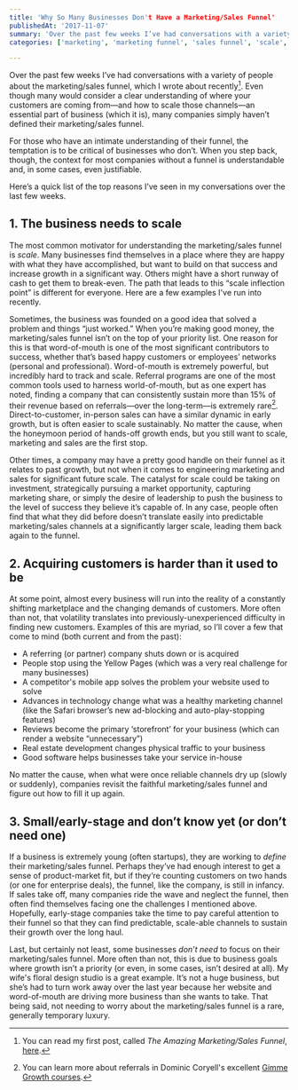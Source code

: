 ```yaml
---
title: 'Why So Many Businesses Don't Have a Marketing/Sales Funnel'
publishedAt: '2017-11-07'
summary: 'Over the past few weeks I’ve had conversations with a variety of people about the marketing/sales funnel, which I wrote about recently[^1]. Even though many would consider a clear understanding of whe...'
categories: ['marketing', 'marketing funnel', 'sales funnel', 'scale', 'Work']

---
```


Over the past few weeks I’ve had conversations with a variety of people about the marketing/sales funnel, which I wrote about recently[^1]. Even though many would consider a clear understanding of where your customers are coming from—and how to scale those channels—an essential part of business (which it is), many companies simply haven’t defined their marketing/sales funnel.

For those who have an intimate understanding of their funnel, the temptation is to be critical of businesses who don’t. When you step back, though, the context for most companies without a funnel is understandable and, in some cases, even justifiable.

Here’s a quick list of the top reasons I’ve seen in my conversations over the last few weeks.

## 1. The business needs to scale

The most common motivator for understanding the marketing/sales funnel is *scale*. Many businesses find themselves in a place where they are happy with what they have accomplished, but want to build on that success and increase growth in a significant way. Others might have a short runway of cash to get them to break-even. The path that leads to this “scale inflection point” is different for everyone. Here are a few examples I've run into recently.

Sometimes, the business was founded on a good idea that solved a problem and things “just worked.” When you’re making good money, the marketing/sales funnel isn’t on the top of your priority list. One reason for this is that word-of-mouth is one of the most significant contributors to success, whether that’s based happy customers or employees’ networks (personal and professional). Word-of-mouth is extremely powerful, but incredibly hard to track and scale. Referral programs are one of the most common tools used to harness world-of-mouth, but as one expert has noted, finding a company that can consistently sustain more than 15% of their revenue based on referrals—over the long-term—is extremely rare[^2]. Direct-to-customer, in-person sales can have a similar dynamic in early growth, but is often easier to scale sustainably. No matter the cause, when the honeymoon period of hands-off growth ends, but you still want to scale, marketing and sales are the first stop.

Other times, a company may have a pretty good handle on their funnel as it relates to past growth, but not when it comes to engineering marketing and sales for significant future scale. The catalyst for scale could be taking on investment, strategically pursuing a market opportunity, capturing marketing share, or simply the desire of leadership to push the business to the level of success they believe it’s capable of. In any case, people often find that what they did before doesn’t translate easily into predictable marketing/sales channels at a significantly larger scale, leading them back again to the funnel.

## 2. Acquiring customers is harder than it used to be

At some point, almost every business will run into the reality of a constantly shifting marketplace and the changing demands of customers. More often than not, that volatility translates into previously-unexperienced difficulty in finding new customers. Examples of this are myriad, so I’ll cover a few that come to mind (both current and from the past):

-   A referring (or partner) company shuts down or is acquired
-   People stop using the Yellow Pages (which was a very real challenge for many businesses)
-   A competitor's mobile app solves the problem your website used to solve
-   Advances in technology change what was a healthy marketing channel (like the Safari browser’s new ad-blocking and auto-play-stopping features)
-   Reviews become the primary ‘storefront’ for your business (which can render a website “unnecessary”)
-   Real estate development changes physical traffic to your business
-   Good software helps businesses take your service in-house

No matter the cause, when what were once reliable channels dry up (slowly or suddenly), companies revisit the faithful marketing/sales funnel and figure out how to fill it up again.

## 3. Small/early-stage and don’t know yet (or don’t need one)

If a business is extremely young (often startups), they are working to *define* their marketing/sales funnel. Perhaps they’ve had enough interest to get a sense of product-market fit, but if they’re counting customers on two hands (or one for enterprise deals), the funnel, like the company, is still in infancy. If sales take off, many companies ride the wave and neglect the funnel, then often find themselves facing one the challenges I mentioned above. Hopefully, early-stage companies take the time to pay careful attention to their funnel so that they can find predictable, scale-able channels to sustain their growth over the long haul.

Last, but certainly not least, some businesses *don’t need* to focus on their marketing/sales funnel. More often than not, this is due to business goals where growth isn’t a priority (or even, in some cases, isn’t desired at all). My wife's floral design studio is a great example. It’s not a huge business, but she’s had to turn work away over the last year because her website and word-of-mouth are driving more business than she wants to take. That being said, not needing to worry about the marketing/sales funnel is a rare, generally temporary luxury.

[^1]: You can read my first post, called *The Amazing Marketing/Sales Funnel*, [here](/blog/the-amazing-marketingsales-funnel).

[^2]: You can learn more about referrals in Dominic Coryell's excellent [Gimme Growth courses](http://www.gimmegrowth.com).
